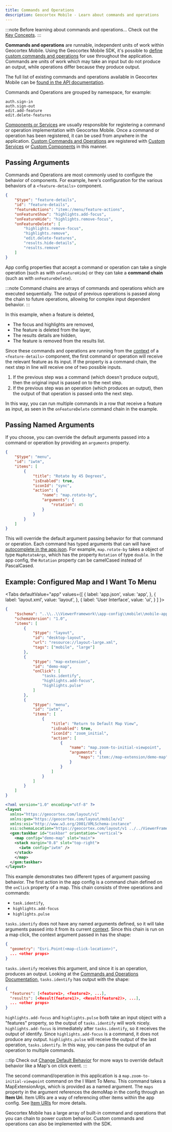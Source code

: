 ```yaml
---
title: Commands and Operations
description: Geocortex Mobile - Learn about commands and operations
---
```



:::note Before learning about commands and operations...
Check out the [Key Concepts](concepts-key-concepts.mdx).
:::

**Commands and operations** are runnable, independent units of work within Geocortex Mobile. Using the Geocortex Mobile SDK, it's possible to [define custom commands and operations](usecases-implement-command-operation.mdx) for use throughout the application. Commands are units of work which may take an input but do not produce an output, while operations differ because they produce output.

The full list of existing commands and operations available in Geocortex Mobile can be [found in the API documentation](api-commands-operations-events.mdx).

Commands and Operations are grouped by namespace, for example:

```
auth.sign-in
auth.sign-out
edit.add-feature
edit.delete-features
```

[Components or Services](concepts-components-services.mdx) are usually responsible for registering a command or operation implementation with Geocortex Mobile. Once a command or operation has been registered, it can be used from anywhere in the application. [Custom Commands and Operations](usecases-implement-command-operation.mdx) are registered with [Custom Services](usecases-implement-service.mdx) or [Custom Components](usecases-implement-component-with-ui.mdx) in this manner.

## Passing Arguments

Commands and Operations are most commonly used to configure the behavior of components. For example, here's configuration for the various behaviors of a `<feature-details>` component.

```json
{
    "$type": "feature-details",
    "id": "feature-details",
    "featureActions": "item://menu/feature-actions",
    "onFeatureShow": "highlights.add-focus",
    "onFeatureHide": "highlights.remove-focus",
    "onFeatureDelete": [
        "highlights.remove-focus",
        "highlights.remove",
        "edit.delete-features",
        "results.hide-details",
        "results.remove"
    ]
}
```

App config properties that accept a command or operation can take a single operation (such as with `onFeatureHide`) or they can take a **command chain** (such as with `onFeatureDelete`).

:::note
Command chains are arrays of commands and operations which are executed sequentially. The output of previous operations is passed along the chain to future operations, allowing for complex input dependent behavior.
:::

In this example, when a feature is deleted,

-   The focus and highlights are removed,
-   The feature is deleted from the layer,
-   The results details are hidden,
-   The feature is removed from the results list.

Since these commands and operations are running from the [context](https://docs.geocortex.com/webviewer/latest/admin-help/Default.htm#gwv/add-a-workflow-to-an-app.htm#use-the-menu-context-as-a-workflow-input) of a `<feature-details>` component, the first command or operation will receive the relevant feature as its input. If the property is a command chain, the next step in line will receive one of two possible inputs.

1. If the previous step was a command (which doesn't produce output), then the original input is passed on to the next step.
2. If the previous step was an operation (which produces an output), then the output of that operation is passed onto the next step.

In this way, you can run multiple commands in a row that receive a feature as input, as seen in the `onFeatureDelete` command chain in the example.

## Passing Named Arguments

If you choose, you can override the default arguments passed into a command or operation by providing an `arguments` property.

```json
{
    "$type": "menu",
    "id": "iwtm",
    "items": [
        {
            "title": "Rotate by 45 Degrees",
            "isEnabled": true,
            "iconId": "sync",
            "action": {
                "name": "map.rotate-by",
                "arguments": {
                    "rotation": 45
                }
            }
        }
    ]
}
```

<!-- TODO-After-API change autocomplete linting note to API definitions -->

This will override the default argument passing behavior for that command or operation. Each command has typed arguments that can will have [autocomplete in the app.json](concepts-advanced-config.mdx#schema-properties). For example, `map.rotate-by` takes a object of type `MapRotateArgs`, which has the property `Rotation` of type `double`. In the app config, the `Rotation` property can be camelCased instead of PascalCased.

## Example: Configured Map and I Want To Menu

<Tabs
  defaultValue="app"
  values={[
    { label: 'app.json', value: 'app', },
    { label: 'layout.xml', value: 'layout', },
    { label: 'User Interface', value: 'ui', }
  ]
}>
<TabItem value="app">

```json
{
    "$schema": "..\\..\\ViewerFramework\\app-config\\mobile\\mobile-app-config.schema.json",
    "schemaVersion": "1.0",
    "items": [
        {
            "$type": "layout",
            "id": "desktop-layout",
            "url": "resource://layout-large.xml",
            "tags": ["mobile", "large"]
        },
        {
            "$type": "map-extension",
            "id": "demo-map",
            "onClick": [
                "tasks.identify",
                "highlights.add-focus",
                "highlights.pulse"
            ]
        },
        {
            "$type": "menu",
            "id": "iwtm",
            "items": [
                {
                    "title": "Return to Default Map View",
                    "isEnabled": true,
                    "iconId": "zoom_initial",
                    "action": [
                        {
                            "name": "map.zoom-to-initial-viewpoint",
                            "arguments": {
                                "maps": "item://map-extension/demo-map"
                            }
                        }
                    ]
                }
            ]
        }
    ]
}
```

</TabItem>
<TabItem value="layout">

```xml
<?xml version="1.0" encoding="utf-8" ?>
<layout
  xmlns="https://geocortex.com/layout/v1"
  xmlns:gxm="https://geocortex.com/layout/mobile/v1"
  xmlns:xsi="http://www.w3.org/2001/XMLSchema-instance"
  xsi:schemaLocation="https://geocortex.com/layout/v1 ../../ViewerFramework/layout/layout-mobile.xsd">
  <gxm:taskbar id="taskbar" orientation="vertical">
    <map config="demo-map" slot="main">
    <stack margin="0.8" slot="top-right">
      <iwtm config="iwtm" />
    </stack>
    </map>
  </gxm:taskbar>
</layout>
```

</TabItem>
<TabItem value="ui">
  <DemoVideo src={useBaseUrl("video/commands-operations-demo.webm")} />
</TabItem>
</Tabs>

This example demonstrates two different types of argument passing behavior. The first action in the app config is a command chain defined on the `onClick` property of a map. This chain consists of three operations and commands:

-   `task.identify`,
-   `highlights.add-focus`
-   `highlights.pulse`

`tasks.identify` does not have any named arguments defined, so it will take arguments passed into it from its current [context](https://docs.geocortex.com/webviewer/latest/admin-help/Default.htm#gwv/add-a-workflow-to-an-app.htm#use-the-menu-context-as-a-workflow-input). Since this chain is run on a map click, the context argument passed in has the shape:

```json
{
  "geometry": "Esri.Point(<map-click-location>)",
  ... <other props>
}
```

<!-- TODO - tasks.identify operation direct link -->

`tasks.identify` receives this argument, and since it is an operation, produces an output. Looking at the [Commands and Operations Documentation](api-commands-operations.mdx), `tasks.identify` has output with the shape:

```json
{
  "features": [<feature1>, <feature2>, ...],
  "results": [<Result(feature1)>, <Result(feature2)>, ...],
  ... <other props>
}
```

`highlights.add-focus` and `highlights.pulse` both take an input object with a "features" property, so the output of `tasks.identify` will work nicely. `highlights.add-focus` is immediately after `tasks.identify`, so it receives the output of identify. Since `highlights.add-focus` is a command, it does not produce any output. `highlights.pulse` will receive the output of the last operation, `tasks.identify`. In this way, you can pass the output of an operation to multiple commands.

:::tip
Check out [Change Default Behavior](usecases-change-default-behavior.mdx) for more ways to override default behavior like a Map's on click event.
:::

<!-- TODO-API - direct link to MapExtensionArgs -->

The second command/operation in this application is a `map.zoom-to-initial-viewpoint` command on the I Want To Menu. This command takes a MapExtensionArgs, which is provided as a named argument. The `maps` property in the argument references the demoMap in the config through an **Item Uri**. Item URIs are a way of referencing other items within the app config. See [Item URIs](concepts-advanced-config.mdx#item-uris-and-resource-uris) for more details.

Geocortex Mobile has a large array of built-in command and operations that you can chain to power custom behavior. Custom commands and operations can also be implemented with the SDK.

<UseCaseContainer>
    <UseCaseCard
        title="Commands and Operations Schema"
        description="Check out the available commands and operations"
        link="api-commands-operations"
    />
    <UseCaseCard
        title="Configure Commands and Operations"
        description="Change built-in behavior or add new behavior using app config and layout"
        link="usecases-change-default-behavior"
    />
    <UseCaseCard
        title="Build your own Commands and Operations"
        description="Use the SDK to implement custom commands and operations"
        link="usecases-implement-command-operation"
    />
    <UseCaseCard
        title="Learn about Events built into Geocortex Mobile"
        description="Learn about the global event infrastructure in Geocortex Mobile"
        link="concepts-events"
    />
</UseCaseContainer>
